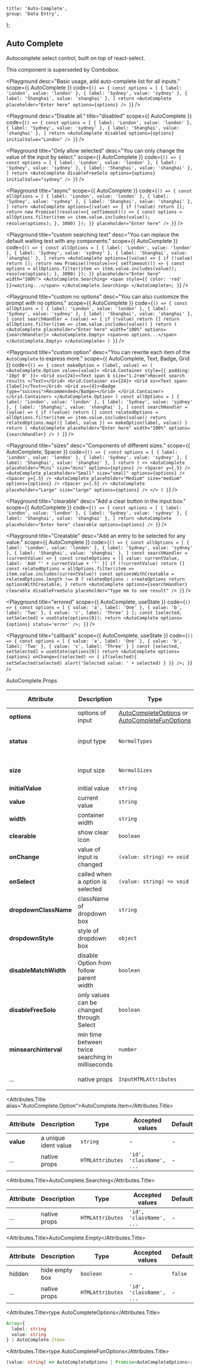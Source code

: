 
	title: 'Auto-Complete',
	group: 'Data Entry',
};

## Auto Complete

<Text type="secondary" h4>Autocomplete select control, built on top of react-select.</Text>

<Note>This component is superseded by <Link color href="./combobox">Combobox</Link>.</Note>

<Playground
	desc="Basic usage, add auto-complete list for all inputs."
	scope={{ AutoComplete }}
	code={`
() => {
  const options = [
    { label: 'London', value: 'london' },
    { label: 'Sydney', value: 'sydney' },
    { label: 'Shanghai', value: 'shanghai' },
  ]
  return <AutoComplete placeholder="Enter here" options={options} />
}
`}
/>

<Playground
	desc="Disable all."
	title="disabled"
	scope={{ AutoComplete }}
	code={`
() => {
  const options = [
    { label: 'London', value: 'london' },
    { label: 'Sydney', value: 'sydney' },
    { label: 'Shanghai', value: 'shanghai' },
  ]
  return <AutoComplete disabled options={options} initialValue="London" />
}
`}
/>

<Playground
	title="Only allow selected"
	desc="You can only change the value of the input by select."
	scope={{ AutoComplete }}
	code={`
() => {
  const options = [
    { label: 'London', value: 'london' },
    { label: 'Sydney', value: 'sydney' },
    { label: 'Shanghai', value: 'shanghai' },
  ]
  return <AutoComplete disableFreeSolo options={options} initialValue="sydney" />
}
`}
/>

<Playground
	title="async"
	scope={{ AutoComplete }}
	code={`
() => {
  const allOptions = [
    { label: 'London', value: 'london' },
    { label: 'Sydney', value: 'sydney' },
    { label: 'Shanghai', value: 'shanghai' },
  ]
	return <AutoComplete options={(value) => {
		if (!value) return [];
		return new Promise((resolve)=>{
			setTimeout(() => {
				const options = allOptions.filter(item => item.value.includes(value));
				resolve(options);
			}, 3000)
	});
	}}
	placeholder="Enter here" />
}
`}
/>

<Playground
	title="custom searching text"
	desc="You can replace the default waiting text with any components."
	scope={{ AutoComplete }}
	code={`
() => {
	const allOptions = [
		{ label: 'London', value: 'london' },
		{ label: 'Sydney', value: 'sydney' },
		{ label: 'Shanghai', value: 'shanghai' },
	]
	return <AutoComplete options={(value) => {
		if (!value) return [];
		return new Promise((resolve)=>{
			setTimeout(() => {
				const options = allOptions.filter(item => item.value.includes(value));
				resolve(options);
			}, 3000)
	});
		}} placeholder="Enter here" width="100%">
		<AutoComplete.Searching>
			<span style={{ color: 'red' }}>waiting...</span>
		</AutoComplete.Searching>
	</AutoComplete>;
}
`}
/>

<Playground
	title="custom no options"
	desc="You can also customize the prompt with no options."
	scope={{ AutoComplete }}
	code={`
() => {
  const allOptions = [
    { label: 'London', value: 'london' },
    { label: 'Sydney', value: 'sydney' },
    { label: 'Shanghai', value: 'shanghai' },
  ]
  const searchHandler = (value) => {
    if (!value) return []
    return allOptions.filter(item => item.value.includes(value))
  }
  return (
    <AutoComplete placeholder="Enter here" width="100%" options={searchHandler}>
      <AutoComplete.Empty>
        <span>no options...</span>
      </AutoComplete.Empty>
    </AutoComplete>
  )
}
`}
/>

<Playground
	title="custom option"
	desc="You can rewrite each item of the `AutoComplete` to express more."
	scope={{ AutoComplete, Text, Badge, Grid }}
	code={`
() => {
  const makeOption = (label, value) => (
    <AutoComplete.Option value={value}>
      <Grid.Container style={{ padding: '10pt 0' }}>
        <Grid xs={24}><Text span b size="1.2rem">Recent search results </Text></Grid>
        <Grid.Container xs={24}>
          <Grid xs><Text span>{label}</Text></Grid>
          <Grid xs={4}><Badge type="success">Recommended</Badge></Grid>
        </Grid.Container>
      </Grid.Container>
    </AutoComplete.Option>
  )
  const allOptions = [
    { label: 'London', value: 'london' },
    { label: 'Sydney', value: 'sydney' },
    { label: 'Shanghai', value: 'shanghai' },
  ]
  const searchHandler = (value) => {
    if (!value) return []
    const relatedOptions = allOptions.filter(item => item.value.includes(value))
    return relatedOptions.map(({ label, value }) => makeOption(label, value))
  }
  return (
    <AutoComplete placeholder="Enter here"
      width="100%"
      options={searchHandler} />
  )
}
`}
/>

<Playground
	title="sizes"
	desc="Components of different sizes."
	scope={{ AutoComplete, Spacer }}
	code={`
() => {
  const options = [
    { label: 'London', value: 'london' },
    { label: 'Sydney', value: 'sydney' },
    { label: 'Shanghai', value: 'shanghai' },
  ]
  return (
    <>
      <AutoComplete placeholder="Mini" size="mini" options={options} />
      <Spacer y={.5} />
      <AutoComplete placeholder="Small" size="small" options={options} />
      <Spacer y={.5} />
      <AutoComplete placeholder="Medium" size="medium" options={options} />
      <Spacer y={.5} />
      <AutoComplete placeholder="Large" size="large" options={options} />
    </>
  )
}
`}
/>

<Playground
	title="clearable"
	desc="Add a clear button in the input box."
	scope={{ AutoComplete }}
	code={`
() => {
  const options = [
    { label: 'London', value: 'london' },
    { label: 'Sydney', value: 'sydney' },
    { label: 'Shanghai', value: 'shanghai' },
  ]
  return <AutoComplete placeholder="Enter here" clearable options={options} />
}
`}
/>

<Playground
	title="Creatable"
	desc="Add an entry to be selected for any value."
	scope={{ AutoComplete }}
	code={`
() => {
  const allOptions = [
    { label: 'London', value: 'london' },
    { label: 'Sydney', value: 'sydney' },
    { label: 'Shanghai', value: 'shanghai' },
  ]
  const searchHandler = (currentValue) => {
    const createOptions = [{
      value: currentValue, label: 'Add "' + currentValue + '"'
    }]
    if (!currentValue) return []
    const relatedOptions = allOptions.filter(item => item.value.includes(currentValue))
    const optionsWithCreatable = relatedOptions.length !== 0 ? relatedOptions : createOptions
    return optionsWithCreatable;
  }
  return <AutoComplete options={searchHandler} clearable disableFreeSolo placeholder="Type mm to see result" />
}
`}
/>


<Playground
	title="errored"
	scope={{ AutoComplete, useState }}
	code={`
() => {
  const options = [
    { value: 'a', label: 'One' },
    { value: 'b', label: 'Two' },
    { value: 'c', label: 'Three' }
  ];
	const [selected, setSelected] = useState(options[0]);
	return <AutoComplete options={options} status='error' />;
}
`}
/>

<Playground
	title="callback"
	scope={{ AutoComplete, useState }}
	code={`
() => {
  const options = [
    { value: 'a', label: 'One' },
    { value: 'b', label: 'Two' },
    { value: 'c', label: 'Three' }
  ]
  const [selected, setSelected] = useState(options[0])
	return <AutoComplete
		options={options}
		onChange={(selected) => {
			if(selected){
				setSelected(selected)
				alert('Selected value: ' + selected)
			}
		}} />;
}
`}
/>

<Attributes edit="/pages/en-us/components/auto-complete.mdx">
<Attributes.Title>AutoComplete.Props</Attributes.Title>

| Attribute             | Description                                      | Type                                                                                                       | Accepted values                                         | Default   |
| --------------------- | ------------------------------------------------ | ---------------------------------------------------------------------------------------------------------- | ------------------------------------------------------- | --------- |
| **options**           | options of input                                 | [AutoCompleteOptions](#type-autocompleteoptions) or [AutoCompleteFunOptions](#type-autocompletefunoptions) | -                                                       | -         |
| **status**            | input type                                       | `NormalTypes`                                                                                              | `'default', 'secondary', 'success', 'warning', 'error'` | `default` |
| **size**              | input size                                       | `NormalSizes`                                                                                              | `'mini', 'small', 'medium', 'large'`                    | `medium`  |
| **initialValue**      | initial value                                    | `string`                                                                                                   | -                                                       | -         |
| **value**             | current value                                    | `string`                                                                                                   | -                                                       | -         |
| **width**             | container width                                  | `string`                                                                                                   | -                                                       | -         |
| **clearable**         | show clear icon                                  | `boolean`                                                                                                  | -                                                       | `false`   |
| **onChange**          | value of input is changed                        | `(value: string) => void`                                                                                  | -                                                       | -         |
| **onSelect**          | called when a option is selected                 | `(value: string) => void`                                                                                  | -                                                       | -         |
| **dropdownClassName** | className of dropdown box                        | `string`                                                                                                   | -                                                       | -         |
| **dropdownStyle**     | style of dropdown box                            | `object`                                                                                                   | -                                                       | -         |
| **disableMatchWidth** | disable Option from follow parent width          | `boolean`                                                                                                  | -                                                       | `false`   |
| **disableFreeSolo**   | only values can be changed through Select        | `boolean`                                                                                                  | -                                                       | `false`   |
| **minsearchinterval** | min time between twice searching in milliseconds | `number`                                                                                                   | -                                                       | `200`     |
| ...                   | native props                                     | `InputHTMLAttributes`                                                                                      | `'id', 'className', ...`                                | -         |

<Attributes.Title alias="AutoComplete.Option">AutoComplete.Item</Attributes.Title>

| Attribute | Description          | Type             | Accepted values          | Default |
| --------- | -------------------- | ---------------- | ------------------------ | ------- |
| **value** | a unique ident value | `string`         | -                        | -       |
| ...       | native props         | `HTMLAttributes` | `'id', 'className', ...` | -       |

<Attributes.Title>AutoComplete.Searching</Attributes.Title>

| Attribute | Description  | Type             | Accepted values          | Default |
| --------- | ------------ | ---------------- | ------------------------ | ------- |
| ...       | native props | `HTMLAttributes` | `'id', 'className', ...` | -       |

<Attributes.Title>AutoComplete.Empty</Attributes.Title>

| Attribute | Description    | Type             | Accepted values          | Default |
| --------- | -------------- | ---------------- | ------------------------ | ------- |
| hidden    | hide empty box | `boolean`        | -                        | `false` |
| ...       | native props   | `HTMLAttributes` | `'id', 'className', ...` | -       |

<Attributes.Title>type AutoCompleteOptions</Attributes.Title>

```ts
Array<{
  label: string
  value: string
} | AutoComplete.Item>
```

<Attributes.Title>type AutoCompleteFunOptions</Attributes.Title>

```ts
(value: string) => AutoCompleteOptions | Promise<AutoCompleteOptions>;
```

</Attributes>


